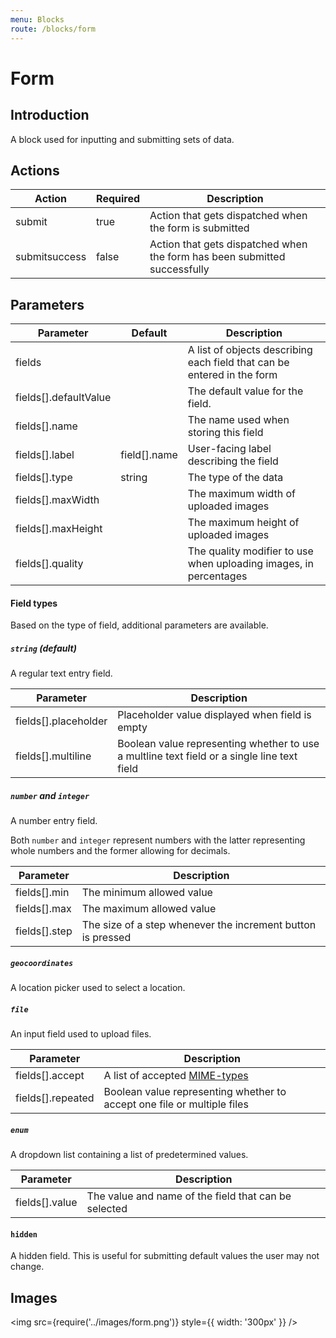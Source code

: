 ```yaml
---
menu: Blocks
route: /blocks/form
---
```


# Form

## Introduction

A block used for inputting and submitting sets of data.

## Actions

| Action        | Required | Description                                                               |
| ------------- | -------- | ------------------------------------------------------------------------- |
| submit        | true     | Action that gets dispatched when the form is submitted                    |
| submitsuccess | false    | Action that gets dispatched when the form has been submitted successfully |

## Parameters

| Parameter             | Default      | Description                                                             |
| --------------------- | ------------ | ----------------------------------------------------------------------- |
| fields                |              | A list of objects describing each field that can be entered in the form |
| fields[].defaultValue |              | The default value for the field.                                        |
| fields[].name         |              | The name used when storing this field                                   |
| fields[].label        | field[].name | User-facing label describing the field                                  |
| fields[].type         | string       | The type of the data                                                    |
| fields[].maxWidth     |              | The maximum width of uploaded images                                    |
| fields[].maxHeight    |              | The maximum height of uploaded images                                   |
| fields[].quality      |              | The quality modifier to use when uploading images, in percentages       |

#### Field types

Based on the type of field, additional parameters are available.

##### `string` (default)

A regular text entry field.

| Parameter            | Description                                                                                 |
| -------------------- | ------------------------------------------------------------------------------------------- |
| fields[].placeholder | Placeholder value displayed when field is empty                                             |
| fields[].multiline   | Boolean value representing whether to use a multline text field or a single line text field |

##### `number` and `integer`

A number entry field.

Both `number` and `integer` represent numbers with the latter representing whole numbers and the
former allowing for decimals.

| Parameter     | Description                                                 |
| ------------- | ----------------------------------------------------------- |
| fields[].min  | The minimum allowed value                                   |
| fields[].max  | The maximum allowed value                                   |
| fields[].step | The size of a step whenever the increment button is pressed |

##### `geocoordinates`

A location picker used to select a location.

##### `file`

An input field used to upload files.

| Parameter         | Description                                                                                                                              |
| ----------------- | ---------------------------------------------------------------------------------------------------------------------------------------- |
| fields[].accept   | A list of accepted [MIME-types](https://developer.mozilla.org/en-US/docs/Web/HTTP/Basics_of_HTTP/MIME_types/Complete_list_of_MIME_types) |
| fields[].repeated | Boolean value representing whether to accept one file or multiple files                                                                  |

##### `enum`

A dropdown list containing a list of predetermined values.

| Parameter      | Description                                          |
| -------------- | ---------------------------------------------------- |
| fields[].value | The value and name of the field that can be selected |

#### `hidden`

A hidden field. This is useful for submitting default values the user may not change.

## Images

<img src={require('../images/form.png')} style={{ width: '300px' }} />
